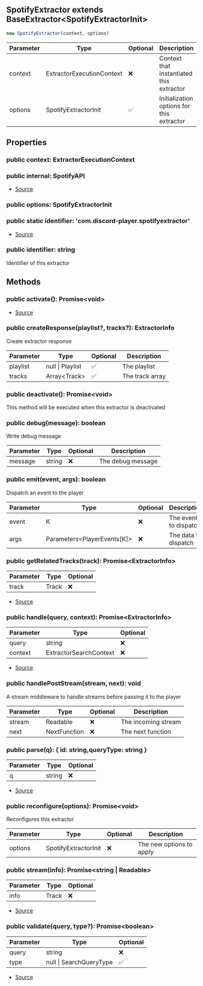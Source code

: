 ## SpotifyExtractor extends BaseExtractor\<SpotifyExtractorInit>


```typescript
new SpotifyExtractor(context, options)
```
| Parameter | Type | Optional | Description |
| ----------- | ----------- | ----------- | ----------- |
| context | ExtractorExecutionContext | ❌ | Context that instantiated this extractor |
| options | SpotifyExtractorInit | ✅ | Initialization options for this extractor |


## Properties
### public context: ExtractorExecutionContext

### public internal: SpotifyAPI
- [Source](https://github.com/Androz2091/discord-player/blob/074396c/packages/extractor/src/extractors/SpotifyExtractor.ts#L25)
### public options: SpotifyExtractorInit

### public static identifier: 'com.discord\-player.spotifyextractor'
- [Source](https://github.com/Androz2091/discord-player/blob/074396c/packages/extractor/src/extractors/SpotifyExtractor.ts#L17)
### public identifier: string
Identifier of this extractor

## Methods
### public activate(): Promise\<void>
- [Source](https://github.com/Androz2091/discord-player/blob/074396c/packages/extractor/src/extractors/SpotifyExtractor.ts#L27)
### public createResponse(playlist?, tracks?): ExtractorInfo
Create extractor response



| Parameter | Type | Optional | Description |
| ----------- | ----------- | ----------- | ----------- |
| playlist | null \| Playlist | ✅ | The playlist |
| tracks | Array\<Track> | ✅ | The track array |
### public deactivate(): Promise\<void>
This method will be executed when this extractor is deactivated
### public debug(message): boolean
Write debug message



| Parameter | Type | Optional | Description |
| ----------- | ----------- | ----------- | ----------- |
| message | string | ❌ | The debug message |
### public emit(event, args): boolean
Dispatch an event to the player



| Parameter | Type | Optional | Description |
| ----------- | ----------- | ----------- | ----------- |
| event | K | ❌ | The event to dispatch |
| args | Parameters\<PlayerEvents\[K]> | ❌ | The data to dispatch |
### public getRelatedTracks(track): Promise\<ExtractorInfo>
| Parameter | Type | Optional |
| ----------- | ----------- | ----------- |
| track | Track | ❌ |


- [Source](https://github.com/Androz2091/discord-player/blob/074396c/packages/extractor/src/extractors/SpotifyExtractor.ts#L58)
### public handle(query, context): Promise\<ExtractorInfo>
| Parameter | Type | Optional |
| ----------- | ----------- | ----------- |
| query | string | ❌ |
| context | ExtractorSearchContext | ❌ |


- [Source](https://github.com/Androz2091/discord-player/blob/074396c/packages/extractor/src/extractors/SpotifyExtractor.ts#L64)
### public handlePostStream(stream, next): void
A stream middleware to handle streams before passing it to the player



| Parameter | Type | Optional | Description |
| ----------- | ----------- | ----------- | ----------- |
| stream | Readable | ❌ | The incoming stream |
| next | NextFunction | ❌ | The next function |
### public parse(q): \{ id: string,queryType: string }
| Parameter | Type | Optional |
| ----------- | ----------- | ----------- |
| q | string | ❌ |


- [Source](https://github.com/Androz2091/discord-player/blob/074396c/packages/extractor/src/extractors/SpotifyExtractor.ts#L306)
### public reconfigure(options): Promise\<void>
Reconfigures this extractor



| Parameter | Type | Optional | Description |
| ----------- | ----------- | ----------- | ----------- |
| options | SpotifyExtractorInit | ❌ | The new options to apply |
### public stream(info): Promise\<string \| Readable>
| Parameter | Type | Optional |
| ----------- | ----------- | ----------- |
| info | Track | ❌ |


- [Source](https://github.com/Androz2091/discord-player/blob/074396c/packages/extractor/src/extractors/SpotifyExtractor.ts#L285)
### public validate(query, type?): Promise\<boolean>
| Parameter | Type | Optional |
| ----------- | ----------- | ----------- |
| query | string | ❌ |
| type | null \| SearchQueryType | ✅ |


- [Source](https://github.com/Androz2091/discord-player/blob/074396c/packages/extractor/src/extractors/SpotifyExtractor.ts#L46)